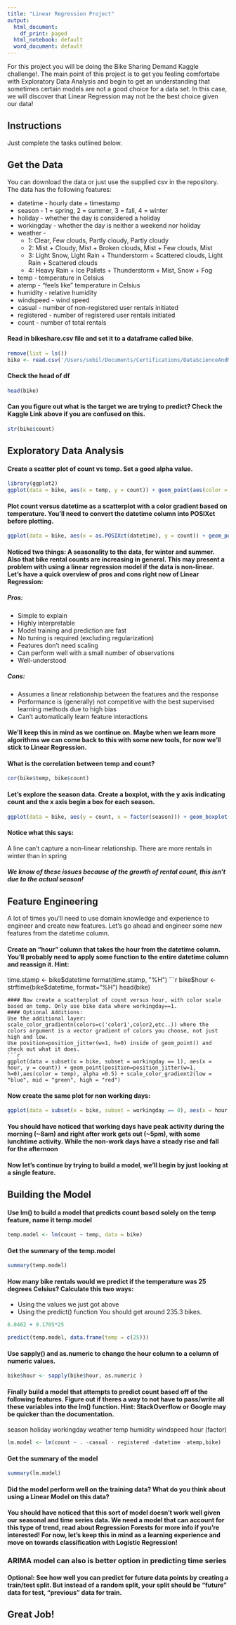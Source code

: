 ```yaml
---
title: "Linear Regression Project"
output:
  html_document:
    df_print: paged
  html_notebook: default
  word_document: default
---
```


For this project you will be doing the Bike Sharing Demand Kaggle challenge!. The main point of this project is to get you feeling comfortabe with Exploratory Data Analysis and begin to get an understanding that sometimes certain models are not a good choice for a data set. In this case, we will discover that Linear Regression may not be the best choice given our data!

## Instructions
Just complete the tasks outlined below.

## Get the Data
You can download the data or just use the supplied csv in the repository. The data has the following features:

* datetime - hourly date + timestamp
* season - 1 = spring, 2 = summer, 3 = fall, 4 = winter
* holiday - whether the day is considered a holiday
* workingday - whether the day is neither a weekend nor holiday
* weather -
  + 1: Clear, Few clouds, Partly cloudy, Partly cloudy
  + 2: Mist + Cloudy, Mist + Broken clouds, Mist + Few clouds, Mist
  + 3: Light Snow, Light Rain + Thunderstorm + Scattered clouds, Light Rain + Scattered clouds
  + 4: Heavy Rain + Ice Pallets + Thunderstorm + Mist, Snow + Fog
* temp - temperature in Celsius
* atemp - "feels like" temperature in Celsius
* humidity - relative humidity
* windspeed - wind speed
* casual - number of non-registered user rentals initiated
* registered - number of registered user rentals initiated
* count - number of total rentals

#### Read in bikeshare.csv file and set it to a dataframe called bike.
```r
remove(list = ls())
bike <- read.csv('/Users/sobil/Documents/Certifications/DataScienceAndMachineLearningBootcampWithRUdemy/Notes/Training Exercises/Machine Learning Projects/CSV files for ML Projects/bikeshare.csv', stringsAsFactors = FALSE)
```

#### Check the head of df
```r
head(bike)
```

#### Can you figure out what is the target we are trying to predict? Check the Kaggle Link above if you are confused on this.
```r
str(bike$count)
```
## Exploratory Data Analysis
#### Create a scatter plot of count vs temp. Set a good alpha value.

```r
library(ggplot2)
ggplot(data = bike, aes(x = temp, y = count)) + geom_point(aes(color = temp, alpha = 0.5))
```

#### Plot count versus datetime as a scatterplot with a color gradient based on temperature. You'll need to convert the datetime column into POSIXct before plotting.

```r
ggplot(data = bike, aes(x = as.POSIXct(datetime), y = count)) + geom_point(aes(alpha = 0.5, color = temp)) + scale_color_gradient(low = "darkgreen", high = "orange")
```

#### Noticed two things: A seasonality to the data, for winter and summer. Also that bike rental counts are increasing in general. This may present a problem with using a linear regression model if the data is non-linear. Let's have a quick overview of pros and cons right now of Linear Regression:
##### Pros:
* Simple to explain
* Highly interpretable
* Model training and prediction are fast
* No tuning is required (excluding regularization)
* Features don't need scaling
* Can perform well with a small number of observations
* Well-understood

##### Cons:
* Assumes a linear relationship between the features and the response
* Performance is (generally) not competitive with the best supervised learning methods due to high bias
* Can't automatically learn feature interactions

#### We'll keep this in mind as we continue on. Maybe when we learn more algorithms we can come back to this with some new tools, for now we'll stick to Linear Regression.

#### What is the correlation between temp and count?
```r
cor(bike$temp, bike$count)
```
#### Let's explore the season data. Create a boxplot, with the y axis indicating count and the x axis begin a box for each season.
```r
ggplot(data = bike, aes(y = count, x = factor(season))) + geom_boxplot(aes(color = factor(season)))
```

#### Notice what this says:
A line can't capture a non-linear relationship.
There are more rentals in winter than in spring

##### We know of these issues because of the growth of rental count, this isn't due to the actual season!

## Feature Engineering
A lot of times you'll need to use domain knowledge and experience to engineer and create new features. Let's go ahead and engineer some new features from the datetime column.

#### Create an "hour" column that takes the hour from the datetime column. You'll probably need to apply some function to the entire datetime column and reassign it. Hint:
time.stamp <- bike$datetime
format(time.stamp, "%H")
```r
bike$hour <- strftime(bike$datetime, format="%H")
head(bike)
```
#### Now create a scatterplot of count versus hour, with color scale based on temp. Only use bike data where workingday==1.
#### Optional Additions:
Use the additional layer: scale_color_gradientn(colors=c('color1',color2,etc..)) where the colors argument is a vector gradient of colors you choose, not just high and low.
Use position=position_jitter(w=1, h=0) inside of geom_point() and check out what it does.
```r
ggplot(data = subset(x = bike, subset = workingday == 1), aes(x = hour, y = count)) + geom_point(position=position_jitter(w=1, h=0),aes(color = temp), alpha =0.5) + scale_color_gradient2(low = "blue", mid = "green", high = "red")
```
#### Now create the same plot for non working days:
```r
ggplot(data = subset(x = bike, subset = workingday == 0), aes(x = hour, y = count)) + geom_point(position=position_jitter(w=1, h=0),aes(color = temp), alpha =0.5) + scale_color_gradient2(low = "blue", mid = "green", high = "red")
```
#### You should have noticed that working days have peak activity during the morning (~8am) and right after work gets out (~5pm), with some lunchtime activity. While the non-work days have a steady rise and fall for the afternoon

#### Now let's continue by trying to build a model, we'll begin by just looking at a single feature.

## Building the Model
#### Use lm() to build a model that predicts count based solely on the temp feature, name it temp.model
```r
temp.model <- lm(count ~ temp, data = bike)
```
#### Get the summary of the temp.model
```r
summary(temp.model)
```
#### How many bike rentals would we predict if the temperature was 25 degrees Celsius? Calculate this two ways:
* Using the values we just got above
* Using the predict() function
You should get around 235.3 bikes.
```r
6.0462 + 9.1705*25
```
```r
predict(temp.model, data.frame(temp = c(25)))
```
#### Use sapply() and as.numeric to change the hour column to a column of numeric values.
```r
bike$hour <- sapply(bike$hour, as.numeric )
```
#### Finally build a model that attempts to predict count based off of the following features. Figure out if theres a way to not have to pass/write all these variables into the lm() function. Hint: StackOverflow or Google may be quicker than the documentation.
season
holiday
workingday
weather
temp
humidity
windspeed
hour (factor)
```r
lm.model <- lm(count ~ . -casual - registered -datetime -atemp,bike)
```
#### Get the summary of the model
```r
summary(lm.model)
```
#### Did the model perform well on the training data? What do you think about using a Linear Model on this data?

#### You should have noticed that this sort of model doesn't work well given our seasonal and time series data. We need a model that can account for this type of trend, read about Regression Forests for more info if you're interested! For now, let's keep this in mind as a learning experience and move on towards classification with Logistic Regression!

### ARIMA model can also is better option in predicting time series

#### Optional: See how well you can predict for future data points by creating a train/test split. But instead of a random split, your split should be "future" data for test, "previous" data for train.

## Great Job!
